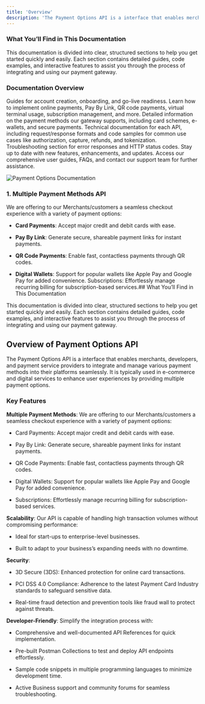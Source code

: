 ```yaml
---
title: 'Overview'
description: 'The Payment Options API is a interface that enables merchants, developers, and payment service providers to integrate and manage various payment methods into their platforms seamlessly. It is typically used in e-commerce and digital services to enhance user experiences by providing multiple payment options.'
---
```


### What You’ll Find in This Documentation

This documentation is divided into clear, structured sections to help you get started quickly and easily. Each section contains detailed guides, code examples, and interactive features to assist you through the process of integrating and using our payment gateway.

### Documentation Overview

<CardGroup>
  <Card title="Get Started" icon="rocket" href="#get-started">
    Guides for account creation, onboarding, and go-live readiness.
  </Card>

  <Card title="Payments" icon="credit-card" href="#payments">
    Learn how to implement online payments, Pay By Link, QR code payments, virtual terminal usage, subscription management, and more.
  </Card>

  <Card title="Payment Methods" icon="wallet" href="#payment-methods">
    Detailed information on the payment methods our gateway supports, including card schemes, e-wallets, and secure payments.
  </Card>

  <Card title="API References" icon="code" href="#api-references">
    Technical documentation for each API, including request/response formats and code samples for common use cases like authorization, capture, refunds, and tokenization.
  </Card>

  <Card title="Error Codes" icon="triangle-exclamation" href="#error-codes">
    Troubleshooting section for error responses and HTTP status codes.
  </Card>

  <Card title="Change Logs" icon="list-check" href="#change-logs">
    Stay up to date with new features, enhancements, and updates.
  </Card>

  <Card title="Support" icon="life-ring" href="#support">
    Access our comprehensive user guides, FAQs, and contact our support team for further assistance.
  </Card>
</CardGroup>

![Payment Options Documentation](/images/hero-light.svg)

### 1. Multiple Payment Methods API

We are offering to our Merchants/customers a seamless checkout experience with a variety of payment options:

* **Card Payments**: Accept major credit and debit cards with ease.

* **Pay By Link**: Generate secure, shareable payment links for instant payments.

* **QR Code Payments**: Enable fast, contactless payments through QR codes.

* **Digital Wallets**: Support for popular wallets like Apple Pay and Google Pay for added convenience.
  Subscriptions: Effortlessly manage recurring billing for subscription-based services.## What You’ll Find in This Documentation

This documentation is divided into clear, structured sections to help you get started quickly and easily. Each section contains detailed guides, code examples, and interactive features to assist you through the process of integrating and using our payment gateway.

## Overview of Payment Options API

The Payment Options API is a interface that enables merchants, developers, and payment service providers to integrate and manage various payment methods into their platforms seamlessly. It is typically used in e-commerce and digital services to enhance user experiences by providing multiple payment options.

### Key Features

**Multiple Payment Methods**:
We are offering to our Merchants/customers a seamless checkout experience with a variety of payment options:

* Card Payments: Accept major credit and debit cards with ease.

* Pay By Link: Generate secure, shareable payment links for instant payments.

* QR Code Payments: Enable fast, contactless payments through QR codes.

* Digital Wallets: Support for popular wallets like Apple Pay and Google Pay for added convenience.

* Subscriptions: Effortlessly manage recurring billing for subscription-based services.

**Scalability**:
Our API is capable of handling high transaction volumes without compromising performance:

* Ideal for start-ups to enterprise-level businesses.

* Built to adapt to your business’s expanding needs with no downtime.

**Security**:

* 3D Secure (3DS): Enhanced protection for online card transactions.

* PCI DSS 4.0 Compliance: Adherence to the latest Payment Card Industry standards to safeguard sensitive data.

* Real-time fraud detection and prevention tools like fraud wall to protect against threats.

**Developer-Friendly**:
Simplify the integration process with:

* Comprehensive and well-documented API References for quick implementation.

* Pre-built Postman Collections to test and deploy API endpoints effortlessly.

* Sample code snippets in multiple programming languages to minimize development time.

* Active Business support and community forums for seamless troubleshooting.

